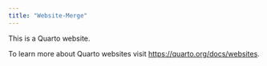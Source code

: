 ```yaml
---
title: "Website-Merge"
---
```


This is a Quarto website.

To learn more about Quarto websites visit <https://quarto.org/docs/websites>.
